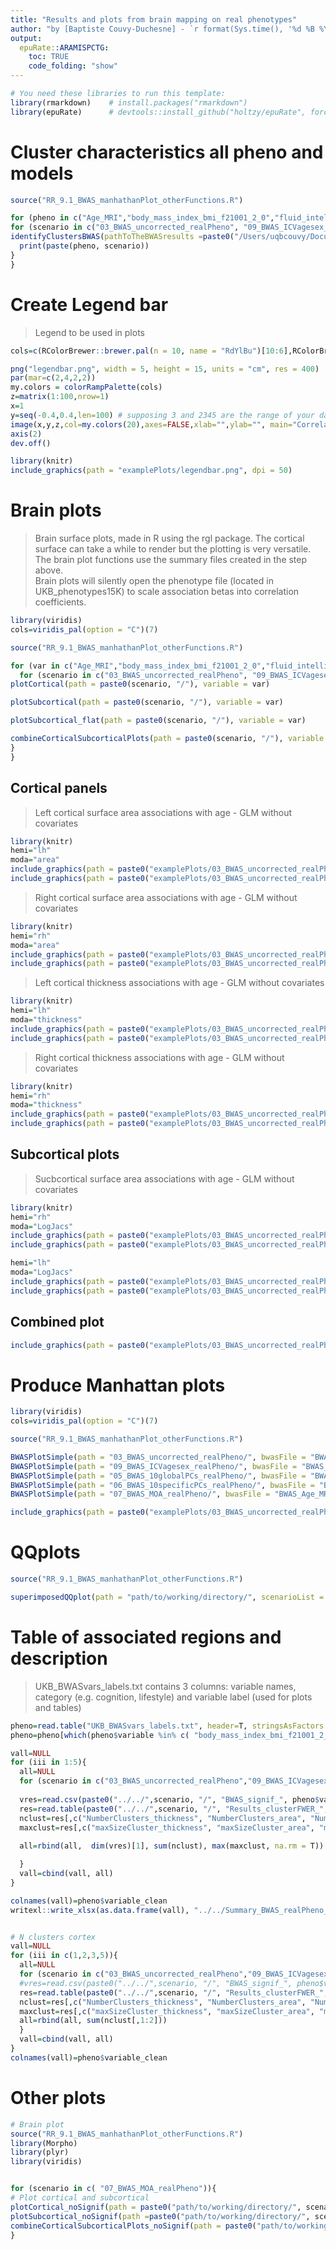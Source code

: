 ```yaml
---
title: "Results and plots from brain mapping on real phenotypes"
author: "by [Baptiste Couvy-Duchesne] - `r format(Sys.time(), '%d %B %Y')`"
output:
  epuRate::ARAMISPCTG:
    toc: TRUE
    code_folding: "show"
---
```


```r
# You need these libraries to run this template:
library(rmarkdown)    # install.packages("rmarkdown") 
library(epuRate)      # devtools::install_github("holtzy/epuRate", force=TRUE)

```

# Cluster characteristics all pheno and models

```R

source("RR_9.1_BWAS_manhathanPlot_otherFunctions.R")

for (pheno in c("Age_MRI","body_mass_index_bmi_f21001_2_0","fluid_intelligence_score_f20016_2_0", "sexuses_datacoding_9_f31_0_0","smoking_status_f20116_2_0", "sexuses_datacoding_9_f31_0_0") ){
for (scenario in c("03_BWAS_uncorrected_realPheno", "09_BWAS_ICVagesex_realPheno", "04_BWAS_5globalPCs_realPheno", "05_BWAS_10globalPCs_realPheno", "06_BWAS_10specificPCs_realPheno", "07_BWAS_MOA_realPheno",  "10_BWAS_MOA_multiORM_QC_realPheno", "15_BWAS_MOA_allModa_FE_realPheno")){
identifyClustersBWAS(pathToTheBWASresults =paste0("/Users/uqbcouvy/Documents/MyDocuments/56_BWAS/", scenario, "/"), variable = pheno, outputFolder = paste0( scenario, "/") , variableLabel = pheno, scenario = scenario)
  print(paste(pheno, scenario))
}
}

```


# Create Legend bar

> Legend to be used in plots  

```R

cols=c(RColorBrewer::brewer.pal(n = 10, name = "RdYlBu")[10:6],RColorBrewer::brewer.pal(n = 10, name = "RdYlBu")[5:1]) # Select palette colours

png("legendbar.png", width = 5, height = 15, units = "cm", res = 400)
par(mar=c(2,4,2,2))
my.colors = colorRampPalette(cols)
z=matrix(1:100,nrow=1)
x=1
y=seq(-0.4,0.4,len=100) # supposing 3 and 2345 are the range of your data
image(x,y,z,col=my.colors(20),axes=FALSE,xlab="",ylab="", main="Correlation")
axis(2)
dev.off()

```

```R
library(knitr)
include_graphics(path = "examplePlots/legendbar.png", dpi = 50)
```

# Brain plots 

> Brain surface plots, made in R using the rgl package. The cortical surface can take a while to render but the plotting is very versatile.   
> The brain plot functions use the summary files created in the step above.  
> Brain plots will silently open the phenotype file (located in UKB_phenotypes15K) to scale association betas into correlation coefficients.  

```R

library(viridis)
cols=viridis_pal(option = "C")(7)

source("RR_9.1_BWAS_manhathanPlot_otherFunctions.R")

for (var in c("Age_MRI","body_mass_index_bmi_f21001_2_0","fluid_intelligence_score_f20016_2_0", "sexuses_datacoding_9_f31_0_0","smoking_status_f20116_2_0", "sexuses_datacoding_9_f31_0_0") ){
  for (scenario in c("03_BWAS_uncorrected_realPheno", "09_BWAS_ICVagesex_realPheno", "04_BWAS_5globalPCs_realPheno", "05_BWAS_10globalPCs_realPheno", "06_BWAS_10specificPCs_realPheno", "07_BWAS_MOA_realPheno",  "10_BWAS_MOA_multiORM_QC_realPheno", "15_BWAS_MOA_allModa_FE_realPheno")){
plotCortical(path = paste0(scenario, "/"), variable = var)

plotSubcortical(path = paste0(scenario, "/"), variable = var)

plotSubcortical_flat(path = paste0(scenario, "/"), variable = var)

combineCorticalSubcorticalPlots(path = paste0(scenario, "/"), variable = var )
}
}

```

## Cortical panels

> Left cortical surface area associations with age - GLM without covariates

```R

library(knitr)
hemi="lh"
moda="area"
include_graphics(path = paste0("examplePlots/03_BWAS_uncorrected_realPheno/BWAS_Age_MRI_", hemi, "_", moda, "_clustersAndCoordinates_inside.png"))
include_graphics(path = paste0("examplePlots/03_BWAS_uncorrected_realPheno/BWAS_Age_MRI_", hemi, "_", moda, "_clustersAndCoordinates_outside.png"))

```
> Right cortical surface area associations with age - GLM without covariates

```R

library(knitr)
hemi="rh"
moda="area"
include_graphics(path = paste0("examplePlots/03_BWAS_uncorrected_realPheno/BWAS_Age_MRI_", hemi, "_", moda, "_clustersAndCoordinates_inside.png"))
include_graphics(path = paste0("examplePlots/03_BWAS_uncorrected_realPheno/BWAS_Age_MRI_", hemi, "_", moda, "_clustersAndCoordinates_outside.png"))

```

> Left cortical thickness associations with age - GLM without covariates

```R

library(knitr)
hemi="lh"
moda="thickness"
include_graphics(path = paste0("examplePlots/03_BWAS_uncorrected_realPheno/BWAS_Age_MRI_", hemi, "_", moda, "_clustersAndCoordinates_inside.png"))
include_graphics(path = paste0("examplePlots/03_BWAS_uncorrected_realPheno/BWAS_Age_MRI_", hemi, "_", moda, "_clustersAndCoordinates_outside.png"))

```

> Right cortical thickness associations with age - GLM without covariates

```R

library(knitr)
hemi="rh"
moda="thickness"
include_graphics(path = paste0("examplePlots/03_BWAS_uncorrected_realPheno/BWAS_Age_MRI_", hemi, "_", moda, "_clustersAndCoordinates_inside.png"))
include_graphics(path = paste0("examplePlots/03_BWAS_uncorrected_realPheno/BWAS_Age_MRI_", hemi, "_", moda, "_clustersAndCoordinates_outside.png"))

```

## Subcortical plots

> Sucbcortical surface area associations with age - GLM without covariates

```R

library(knitr)
hemi="rh"
moda="LogJacs"
include_graphics(path = paste0("examplePlots/03_BWAS_uncorrected_realPheno/BWAS_Age_MRI_", hemi, "_", moda, "_clustersAndCoordinates_inside.png"))
include_graphics(path = paste0("examplePlots/03_BWAS_uncorrected_realPheno/BWAS_Age_MRI_", hemi, "_", moda, "_clustersAndCoordinates_outside.png"))

hemi="lh"
moda="LogJacs"
include_graphics(path = paste0("examplePlots/03_BWAS_uncorrected_realPheno/BWAS_Age_MRI_", hemi, "_", moda, "_clustersAndCoordinates_inside.png"))
include_graphics(path = paste0("examplePlots/03_BWAS_uncorrected_realPheno/BWAS_Age_MRI_", hemi, "_", moda, "_clustersAndCoordinates_outside.png"))

```

## Combined plot

```R

include_graphics(path = paste0("examplePlots/03_BWAS_uncorrected_realPheno/Plots_CombinedAge_MRI.png"))

```

# Produce Manhattan plots

```R

library(viridis)
cols=viridis_pal(option = "C")(7)

source("RR_9.1_BWAS_manhathanPlot_otherFunctions.R")

BWASPlotSimple(path = "03_BWAS_uncorrected_realPheno/", bwasFile = "BWAS_Age_MRI.linear", yMax = 120, ntotvar = 5, phenotypeLabel = "Age")
BWASPlotSimple(path = "09_BWAS_ICVagesex_realPheno/", bwasFile = "BWAS_Age_MRI.linear", yMax = 120, ntotvar = 5, phenotypeLabel = "Age")
BWASPlotSimple(path = "05_BWAS_10globalPCs_realPheno/", bwasFile = "BWAS_Age_MRI.linear", yMax = 120, ntotvar = 5, phenotypeLabel = "Age")
BWASPlotSimple(path = "06_BWAS_10specificPCs_realPheno/", bwasFile = "BWAS_Age_MRI.linear", yMax = 120, ntotvar = 5, phenotypeLabel = "Age")
BWASPlotSimple(path = "07_BWAS_MOA_realPheno/", bwasFile = "BWAS_Age_MRI.moa", yMax = 120, ntotvar = 5, phenotypeLabel = "Age")

```

```R

include_graphics(path = paste0("examplePlots/03_BWAS_uncorrected_realPheno/Manhathan_BWAS_Age_MRI.linear_simple.png"))

```

# QQplots

```R

source("RR_9.1_BWAS_manhathanPlot_otherFunctions.R")

superimposedQQplot(path = "path/to/working/directory/", scenarioList = c("03_BWAS_uncorrected_realPheno", "09_BWAS_ICVagesex_realPheno", "05_BWAS_10globalPCs_realPheno","06_BWAS_10specificPCs_realPheno",  "07_BWAS_MOA_realPheno", "15_BWAS_MOA_allModa_FE_realPheno", "10_BWAS_MOA_multiORM_QC_realPheno"), legendList = c("Uncorrected", "sex, ICV corrected", "10 global PCs", "10 moda. spe. PCs", "LMM", "LMM w. covariates","LMM multi BRM"), colourList = viridis_pal(option = "C")(8)[c(1,2,4,5,6,7, 8)], variableLabel = "Age at MRI")

```


# Table of associated regions and description

> UKB_BWASvars_labels.txt contains 3 columns: variable names, category (e.g. cognition, lifestyle) and variable label (used for plots and tables)  

```R

pheno=read.table("UKB_BWASvars_labels.txt", header=T, stringsAsFactors = F)
pheno=pheno[which(pheno$variable %in% c( "body_mass_index_bmi_f21001_2_0","fluid_intelligence_score_f20016_2_0", "Age_MRI","sexuses_datacoding_9_f31_0_0", "smoking_status_f20116_2_0")),]

vall=NULL
for (iii in 1:5){
  all=NULL
  for (scenario in c("03_BWAS_uncorrected_realPheno","09_BWAS_ICVagesex_realPheno", "05_BWAS_10globalPCs_realPheno", "07_BWAS_MOA_realPheno", "15_BWAS_MOA_allModa_FE_realPheno", "10_BWAS_MOA_multiORM_QC_realPheno")){
  
  vres=read.csv(paste0("../../",scenario, "/", "BWAS_signif_", pheno$variable_clean[iii], ".csv" ))
  res=read.table(paste0("../../",scenario, "/", "Results_clusterFWER_", pheno$variable[iii], ".txt" ), header=T)
  nclust=res[,c("NumberClusters_thickness", "NumberClusters_area", "NumberClusters_thick", "NumberClusters_LogJacs")]
  maxclust=res[,c("maxSizeCluster_thickness", "maxSizeCluster_area", "maxSizeCluster_thick", "maxSizeCluster_LogJacs")]
  
  all=rbind(all,  dim(vres)[1], sum(nclust), max(maxclust, na.rm = T))

  }
  vall=cbind(vall, all)
}

colnames(vall)=pheno$variable_clean
writexl::write_xlsx(as.data.frame(vall), "../../Summary_BWAS_realPheno_bonferroniNtraits_R1IEEE.xlsx")


# N clusters cortex
vall=NULL
for (iii in c(1,2,3,5)){
  all=NULL
  for (scenario in c("03_BWAS_uncorrected_realPheno","09_BWAS_ICVagesex_realPheno", "05_BWAS_10globalPCs_realPheno", "07_BWAS_MOA_realPheno","15_BWAS_MOA_allModa_FE_realPheno", "10_BWAS_MOA_multiORM_QC_realPheno")){
  #vres=read.csv(paste0("../../",scenario, "/", "BWAS_signif_", pheno$variable_clean[iii], ".csv" ))
  res=read.table(paste0("../../",scenario, "/", "Results_clusterFWER_", pheno$variable[iii], ".txt" ), header=T)
  nclust=res[,c("NumberClusters_thickness", "NumberClusters_area", "NumberClusters_thick", "NumberClusters_LogJacs")]
  maxclust=res[,c("maxSizeCluster_thickness", "maxSizeCluster_area", "maxSizeCluster_thick", "maxSizeCluster_LogJacs")]
  all=rbind(all, sum(nclust[,1:2]))
  }
  vall=cbind(vall, all)
}
colnames(vall)=pheno$variable_clean

```

# Other plots

```R

# Brain plot 
source("RR_9.1_BWAS_manhathanPlot_otherFunctions.R")
library(Morpho)
library(plyr)
library(viridis)


for (scenario in c( "07_BWAS_MOA_realPheno")){
# Plot cortical and subcortical
plotCortical_noSignif(path = paste0("path/to/working/directory/", scenario, "/"), variable = "body_mass_index_bmi_f21001_2_0")
plotSubcortical_noSignif(path =paste0("path/to/working/directory/", scenario, "/"), variable = "body_mass_index_bmi_f21001_2_0")
combineCorticalSubcorticalPlots_noSignif(path = paste0("path/to/working/directory/", scenario, "/"), variable = "body_mass_index_bmi_f21001_2_0")
}

```

<br><br>

